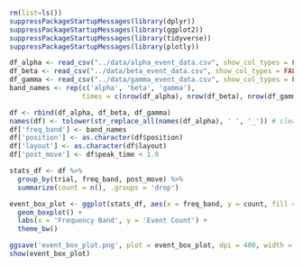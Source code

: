 ```r
rm(list=ls())
suppressPackageStartupMessages(library(dplyr))
suppressPackageStartupMessages(library(ggplot2))
suppressPackageStartupMessages(library(tidyverse))
suppressPackageStartupMessages(library(plotly))

df_alpha <- read_csv("../data/alpha_event_data.csv", show_col_types = FALSE)
df_beta <- read_csv("../data/beta_event_data.csv", show_col_types = FALSE)
df_gamma <- read_csv("../data/gamma_event_data.csv", show_col_types = FALSE)
band_names <- rep(c('alpha', 'beta', 'gamma'),
                  times = c(nrow(df_alpha), nrow(df_beta), nrow(df_gamma)))

df <- rbind(df_alpha, df_beta, df_gamma)
names(df) <- tolower(str_replace_all(names(df_alpha), ' ', '_')) # clean names
df['freq_band'] <- band_names
df['position'] <- as.character(df$position)
df['layout'] <- as.character(df$layout)
df['post_move'] <- df$peak_time < 1.0

stats_df <- df %>%
  group_by(trial, freq_band, post_move) %>%
  summarize(count = n(), .groups = 'drop')
```

```r
event_box_plot <- ggplot(stats_df, aes(x = freq_band, y = count, fill = post_move)) + 
  geom_boxplot() +
  labs(x = 'Frequency Band', y = 'Event Count') + 
  theme_bw()

ggsave('event_box_plot.png', plot = event_box_plot, dpi = 400, width = 5, height = 5)
show(event_box_plot)
```